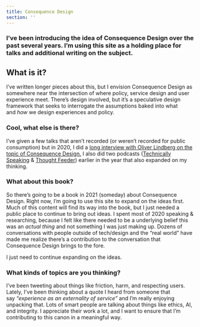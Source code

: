 ```yaml
---
title: Consequence Design
section: ''
---
```


### I’ve been introducing the idea of Consequence Design over the past several years. I’m using this site as a holding place for talks and additional writing on the subject.

## What is it?

I’ve written longer pieces about this, but I envision Consequence Design as somewhere near the intersection of where policy, service design and user experience meet. There’s design involved, but it’s a speculative design framework that seeks to interrogate the assumptions baked into what and *how* we design experiences and policy.

### Cool, what else is there?

I’ve given a few talks that aren’t recorded (or weren’t recorded for public consumption) but in 2020, I did a [long interview with Oliver Lindberg on the topic of Consequence Design.](https://www.editorx.com/shaping-design/article/ron-bronson-interview-consequence-design) I also did two podcasts ([Technically Speaking](https://www.youtube.com/watch?v=L9hbuPpEFb4) & [Thought Feeder](https://thoughtfeederpod.com/podcast/service-design-and-consequences/)) earlier in the year that also expanded on my thinking.

### What about this book?

So there’s going to be a book in 2021 (someday) about Consequence Design. Right now, I’m going to use this site to expand on the ideas first. Much of this content will find its way into the book, but I just needed a public place to continue to bring out ideas. I spent most of 2020 speaking & researching, because I felt like there needed to be a underlying belief this was an *actual thing* and not something I was just making up. Dozens of conversations with people outside of tech/design and the “real world” have made me realize there’s a contribution to the conversation that Consequence Design brings to the fore.

I just need to continue expanding on the ideas.

### What kinds of topics are you thinking?

I’ve been tweeting about things like friction, harm, and respecting users. Lately, I’ve been thinking about a quote I heard from someone that say *“experience as an externality of service”* and I’m really enjoying unpacking that. Lots of smart people are talking about things like ethics, AI, and integrity. I appreciate their work a lot, and I want to ensure that I’m contributing to this canon in a meaningful way.
